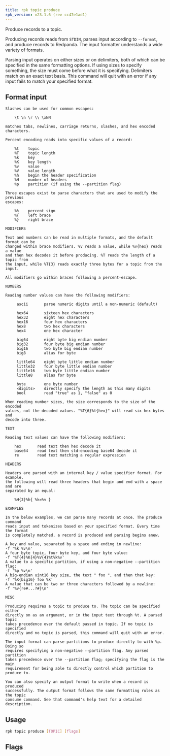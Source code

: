 ```yaml
---
title: rpk topic produce
rpk_version: v23.1.6 (rev cc47e1ad1)
---
```


<head>
  <meta name="title" content="rpk topic produce | Redpanda Docs" />
  <meta name="description" content="rpk topic produce" />
  <link rel="canonical" href="https://docs.redpanda.com/docs/reference/rpk/rpk-topic/rpk-topic-produce/" />
</head>

Produce records to a topic.

Producing records reads from `STDIN`, parses input according to `--format`, and
produce records to Redpanda. The input formatter understands a wide variety of
formats.

Parsing input operates on either sizes or on delimiters, both of which can be
specified in the same formatting options. If using sizes to specify something,
the size must come before what it is specifying. Delimiters match on an exact
text basis. This command will quit with an error if any input fails to match
your specified format.

## Format input

```
Slashes can be used for common escapes:

    \t \n \r \\ \xNN

matches tabs, newlines, carriage returns, slashes, and hex encoded characters.

Percent encoding reads into specific values of a record:

    %t    topic
    %T    topic length
    %k    key
    %K    key length
    %v    value
    %V    value length
    %h    begin the header specification
    %H    number of headers
    %p    partition (if using the --partition flag)

Three escapes exist to parse characters that are used to modify the previous
escapes:

    %%    percent sign
    %{    left brace
    %}    right brace

MODIFIERS

Text and numbers can be read in multiple formats, and the default format can be
changed within brace modifiers. %v reads a value, while %v{hex} reads a value
and then hex decodes it before producing. %T reads the length of a topic from
the input, while %T{3} reads exactly three bytes for a topic from the input.

All modifiers go within braces following a percent-escape.

NUMBERS

Reading number values can have the following modifiers:

     ascii       parse numeric digits until a non-numeric (default)

     hex64       sixteen hex characters
     hex32       eight hex characters
     hex16       four hex characters
     hex8        two hex characters
     hex4        one hex character

     big64       eight byte big endian number
     big32       four byte big endian number
     big16       two byte big endian number
     big8        alias for byte

     little64    eight byte little endian number
     little32    four byte little endian number
     little16    two byte little endian number
     little8     alias for byte

     byte        one byte number
     <digits>    directly specify the length as this many digits
     bool        read "true" as 1, "false" as 0

When reading number sizes, the size corresponds to the size of the encoded
values, not the decoded values. "%T{6}%t{hex}" will read six hex bytes and
decode into three.

TEXT

Reading text values can have the following modifiers:

    hex       read text then hex decode it
    base64    read text then std-encoding base64 decode it
    re        read text matching a regular expression

HEADERS

Headers are parsed with an internal key / value specifier format. For example,
the following will read three headers that begin and end with a space and are
separated by an equal:

    %H{3}%h{ %k=%v }

EXAMPLES

In the below examples, we can parse many records at once. The produce command
reads input and tokenizes based on your specified format. Every time the format
is completely matched, a record is produced and parsing begins anew.

A key and value, separated by a space and ending in newline:
-f '%k %v\n'
A four byte topic, four byte key, and four byte value:
-f '%T{4}%K{4}%V{4}%t%k%v'
A value to a specific partition, if using a non-negative --partition flag:
-f '%p %v\n'
A big-endian uint16 key size, the text " foo ", and then that key:
-f '%K{big16} foo %k'
A value that can be two or three characters followed by a newline:
-f '%v{re#...?#}\n'

MISC

Producing requires a topic to produce to. The topic can be specified either
directly on as an argument, or in the input text through %t. A parsed topic
takes precedence over the default passed in topic. If no topic is specified
directly and no topic is parsed, this command will quit with an error.

The input format can parse partitions to produce directly to with %p. Doing so
requires specifying a non-negative --partition flag. Any parsed partition
takes precedence over the --partition flag; specifying the flag is the main
requirement for being able to directly control which partition to produce to.

You can also specify an output format to write when a record is produced
successfully. The output format follows the same formatting rules as the topic
consume command. See that command's help text for a detailed description.
```

## Usage

```bash
rpk topic produce [TOPIC] [flags]
```

## Flags

<!--
[cols=",,",]
|===
|*Value* |*Type* |*Description*

|--acks |int |Number of acks required for producing (`-1=all`, `0=none`,
`1=leader`) (default `-1`)

|--allow-auto-topic-creation |- |Auto-create non-existent topics;
requires auto_create_topics_enabled on the broker.

|-z, --compression |string |Compression to use for producing batches
(none, gzip, snappy, lz4, zstd) (default "snappy").

|--delivery-timeout |duration |Per-record delivery timeout, if non-zero,
min 1s.

|-f, --format |string |Input record format (default "%v\n").

|-H, --header |stringArray |Headers in format key:value to add to each
record (repeatable).

|-h, --help |- |Help for produce.

|-k, --key |string |A fixed key to use for each record (parsed input
keys take precedence).

|--max-message-bytes |int32 |If non-negative, maximum size of a record
batch before compression (default -1).

|-o, --output-format |string |what to write to stdout when a record is
successfully produced (default "Produced to partition %p at offset %o
with timestamp %d.\n").

|-p, --partition |int32 |Partition to directly produce to, if
non-negative (also allows %p parsing to set partitions) (default -1).

|-Z, --tombstone |- |Produce empty values as tombstones.

|--brokers |strings |Comma-separated list of broker <ip>:<port> pairs
(for example,
` --brokers '192.168.78.34:9092,192.168.78.35:9092,192.179.23.54:9092' `
). Alternatively, you may set the `REDPANDA_BROKERS` environment
variable with the comma-separated list of broker addresses.

|--config |string |Redpanda config file, if not set the file will be
searched for in the default locations.

|--password |string |SASL password to be used for authentication.

|--sasl-mechanism |string |The authentication mechanism to use.
Supported values: `SCRAM-SHA-256`, `SCRAM-SHA-512`.

|--tls-cert |string |The certificate to be used for TLS authentication
with the broker.

|--tls-enabled |- |Enable TLS for the Kafka API (not necessary if
specifying custom certs).

|--tls-key |string |The certificate key to be used for TLS
authentication with the broker.

|--tls-truststore |string |The truststore to be used for TLS
communication with the broker.

|--user |string |SASL user to be used for authentication.

|-v, --verbose |- |Enable verbose logging (default `false`).
|===

-->
